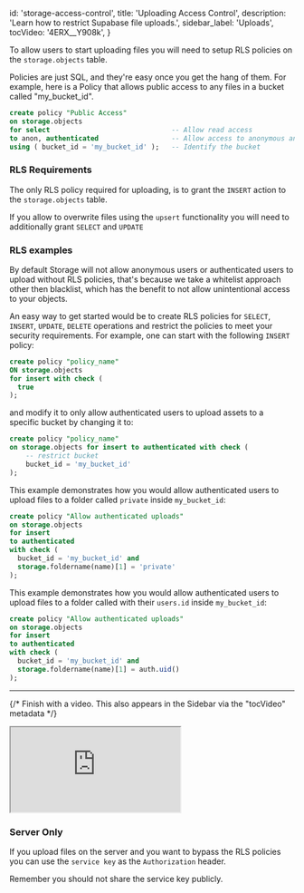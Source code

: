 
  id: 'storage-access-control',
  title: 'Uploading Access Control',
  description: 'Learn how to restrict Supabase file uploads.',
  sidebar_label: 'Uploads',
  tocVideo: '4ERX__Y908k',
}

To allow users to start uploading files you will need to setup RLS policies on the `storage.objects` table.

Policies are just SQL, and they're easy once you get the hang of them. For example, here is a Policy that allows public access to any files in a bucket called "my_bucket_id".

```sql
create policy "Public Access"
on storage.objects
for select                              -- Allow read access
to anon, authenticated                  -- Allow access to anonymous and authenticated users
using ( bucket_id = 'my_bucket_id' );   -- Identify the bucket
```

### RLS Requirements

The only RLS policy required for uploading, is to grant the `INSERT` action to the `storage.objects` table.

If you allow to overwrite files using the `upsert` functionality you will need to additionally grant `SELECT` and `UPDATE`


### RLS examples

By default Storage will not allow anonymous users or authenticated users to upload without RLS policies, that's because we take a whitelist approach other then blacklist, which has the benefit to not allow unintentional access to your objects.

An easy way to get started would be to create RLS policies for `SELECT`, `INSERT`, `UPDATE`, `DELETE` operations and restrict the policies to meet your security requirements. For example, one can start with the following `INSERT` policy:

```sql
create policy "policy_name"
ON storage.objects
for insert with check (
  true
);
```

and modify it to only allow authenticated users to upload assets to a specific bucket by changing it to:

```sql
create policy "policy_name"
on storage.objects for insert to authenticated with check (
    -- restrict bucket
    bucket_id = 'my_bucket_id'
);
```

This example demonstrates how you would allow authenticated users to upload files to a folder called `private` inside `my_bucket_id`:

```sql
create policy "Allow authenticated uploads"
on storage.objects
for insert
to authenticated
with check (
  bucket_id = 'my_bucket_id' and
  storage.foldername(name)[1] = 'private'
);
```

This example demonstrates how you would allow authenticated users to upload files to a folder called with their `users.id` inside `my_bucket_id`:

```sql
create policy "Allow authenticated uploads"
on storage.objects
for insert
to authenticated
with check (
  bucket_id = 'my_bucket_id' and
  storage.foldername(name)[1] = auth.uid()
);
```

---

{/* Finish with a video. This also appears in the Sidebar via the "tocVideo" metadata */}

<div className="video-container">
  <iframe
    src="https://www.youtube-nocookie.com/embed/4ERX__Y908k"
    frameBorder="1"
    allow="accelerometer; autoplay; clipboard-write; encrypted-media; gyroscope; picture-in-picture"
    allowFullScreen
  ></iframe>
</div>

### Server Only

If you upload files on the server and you want to bypass the RLS policies you can use the `service key` as the `Authorization` header.

Remember you should not share the service key publicly.

